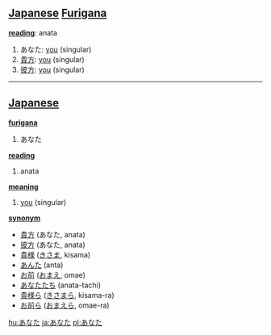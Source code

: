 == [[Japanese]] [[Furigana]] ==                             

'''[[reading]]''': anata

# あなた: [[you]] (singular)
# [[貴方]]: [[you]] (singular)
# [[彼方]]: [[you]] (singular)

----

== [[Japanese]] ==                                          

'''[[furigana]]'''
# あなた

'''[[reading]]'''
# anata

'''[[meaning]]'''
# [[you]] (singular)

'''[[synonym]]'''
* [[貴方]] (あなた, anata)
* [[彼方]] (あなた, anata)
* [[貴様]] ([[きさま]], kisama)
* [[あんた]] (anta)
* [[お前]] ([[おまえ]], omae)
* [[あなたたち]] (anata-tachi)
* [[貴様ら]] ([[きさまら]], kisama-ra)
* [[お前ら]] ([[おまえら]], omae-ra)

[[hu:あなた]]
[[ja:あなた]]
[[pl:あなた]]